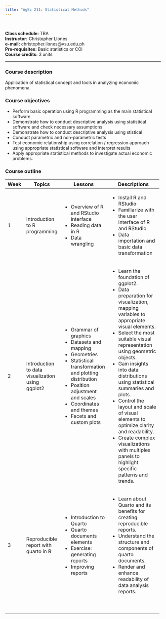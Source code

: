 ---
title: "AgEc 211: Statistical Methods"
---

<br>

**Class schedule:** TBA <br> **Instructor:** Christopher Llones <br> **e-mail:** christopher.llones\@vsu.edu.ph <br> **Pre-requisites:** Basic statistics or COI <br> **Course credits:** 3 units <br>

------------------------------------------------------------------------

### Course description

Application of statistical concept and tools in analyzing economic phenomena.

### Course objectives

-   Perform basic operation using R programming as the main statistical software
-   Demonstrate how to conduct descriptive analysis using statistical software and check necessary assumptions
-   Demonstrate how to conduct descriptive analysis using stistical
-   Conduct parametric and non-parametric tests
-   Test economic relationship using correlation / regression approach using appropriate statistical software and interpret results
-   Apply appropriate statistical methods to investigate actual economic problems.

### Course outline

+------------+--------------------------------------------------+----------------------------------------------------------+----------------------------------------------------------------------------------------------------+
| Week       | Topics                                           | Lessons                                                  | Descriptions                                                                                       |
+============+==================================================+==========================================================+====================================================================================================+
| 1          | Introduction to R programming                    | -   Overview of R and RStudio interface                  | -   Install R and RStudio                                                                          |
|            |                                                  | -   Reading data in R                                    | -   Familiarize with the user interface of R and RStudio                                           |
|            |                                                  | -   Data wrangling                                       | -   Data importation and basic data transformation                                                 |
+------------+--------------------------------------------------+----------------------------------------------------------+----------------------------------------------------------------------------------------------------+
| 2          | Introduction to data visualization using ggplot2 | -   Grammar of graphics                                  | -   Learn the foundation of ggplot2.                                                               |
|            |                                                  | -   Datasets and mapping                                 | -   Data preparation for visualization, mapping variables to appropriate visual elements.          |
|            |                                                  | -   Geometries                                           | -   Select the most suitable visual representation using geometric objects.                        |
|            |                                                  | -   Statistical transformation and plotting distribution | -   Gain insights into data distributions using statistical summaries and plots.                   |
|            |                                                  | -   Position adjustment and scales                       | -   Control the layout and scale of visual elements to optimize clarity and readability.           |
|            |                                                  | -   Coordinates and themes                               | -   Create complex visualizations with multiples panels to highlight specific patterns and trends. |
|            |                                                  | -   Facets and custom plots                              |                                                                                                    |
+------------+--------------------------------------------------+----------------------------------------------------------+----------------------------------------------------------------------------------------------------+
| 3          | Reproducible report with quarto in R             | -   Introduction to Quarto                               | -   Learn about Quarto and its benefits for creating reproducible reports.                         |
|            |                                                  | -   Quarto documents elements                            | -   Understand the structure and components of quarto documents.                                   |
|            |                                                  | -   Exercise: generating reports                         | -   Render and enhance readability of data analysis reports.                                       |
|            |                                                  | -   Improving reports                                    |                                                                                                    |
+------------+--------------------------------------------------+----------------------------------------------------------+----------------------------------------------------------------------------------------------------+
|            |                                                  |                                                          |                                                                                                    |
+------------+--------------------------------------------------+----------------------------------------------------------+----------------------------------------------------------------------------------------------------+
|            |                                                  |                                                          |                                                                                                    |
+------------+--------------------------------------------------+----------------------------------------------------------+----------------------------------------------------------------------------------------------------+
|            |                                                  |                                                          |                                                                                                    |
+------------+--------------------------------------------------+----------------------------------------------------------+----------------------------------------------------------------------------------------------------+
|            |                                                  |                                                          |                                                                                                    |
+------------+--------------------------------------------------+----------------------------------------------------------+----------------------------------------------------------------------------------------------------+
|            |                                                  |                                                          |                                                                                                    |
+------------+--------------------------------------------------+----------------------------------------------------------+----------------------------------------------------------------------------------------------------+
|            |                                                  |                                                          |                                                                                                    |
+------------+--------------------------------------------------+----------------------------------------------------------+----------------------------------------------------------------------------------------------------+
|            |                                                  |                                                          |                                                                                                    |
+------------+--------------------------------------------------+----------------------------------------------------------+----------------------------------------------------------------------------------------------------+
